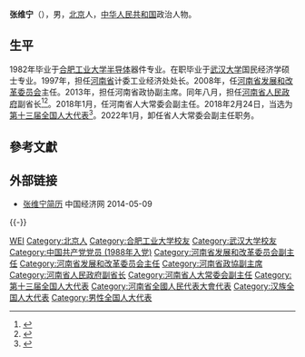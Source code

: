 '''张维宁'''（{{bd|1958年|7月||catIdx=Zhang张}}），男，[[北京|北京]]人，[[中华人民共和国|中华人民共和国]]政治人物。

== 生平 ==
1982年毕业于[[合肥工业大学|合肥工业大学]][[半导体|半导体]]器件专业。在职毕业于[[武汉大学|武汉大学]]国民经济学硕士专业。1997年，担任[[河南省|河南省]]计委工业经济处处长。2008年，任[[河南省发展和改革委员会|河南省发展和改革委员会]]主任。2013年，担任河南省政协副主席。同年八月，担任[[河南省人民政府|河南省人民政府]]副省长<ref>{{cite news|title=张维宁|url=http://www.henan.gov.cn/zwgk/system/2013/08/12/010416466.shtml|accessdate=2014-02-16|newspaper=河南省人民政府|archive-date=2018-03-03|archive-url=https://web.archive.org/web/20180303102747/http://www.henan.gov.cn/zwgk/system/2013/08/12/010416466.shtml|dead-url=no}}</ref><ref>{{cite news|title=地方两会全部闭幕 30名省部级官员履新|url=http://news.163.com/14/0216/03/9L65ODTQ0001124J.html|accessdate=2014-02-16|newspaper=南方都市网|date=2014-02-16|archive-url=https://web.archive.org/web/20140222043116/http://news.163.com/14/0216/03/9L65ODTQ0001124J.html|archive-date=2014-02-22|dead-url=yes}}</ref>。2018年1月，任河南省人大常委会副主任。2018年2月24日，当选为[[第十三届全国人大代表|第十三届全国人大代表]]<ref>{{Cite web|title=（受权发布）中华人民共和国第十三届全国人民代表大会代表名单-中新网|url=http://www.chinanews.com/gn/2018/02-25/8453959.shtml|accessdate=2021-02-13|work=中新网|archive-date=2018-02-27|archive-url=https://web.archive.org/web/20180227031724/http://www.chinanews.com/gn/2018/02-25/8453959.shtml|dead-url=no}}</ref>。2022年1月，卸任省人大常委会副主任职务。

== 參考文獻 ==
{{reflist}}

== 外部链接 ==
* [http://district.ce.cn/newarea/sddy/201310/12/t20131012_1610089.shtml 张维宁简历] {{Wayback|url=http://district.ce.cn/newarea/sddy/201310/12/t20131012_1610089.shtml |date=20190822135853 }} 中国经济网 2014-05-09

{{-}}
{{start box}}
{{s-gov|prc}}
{{s-before|[[林景顺|林景顺]]}}
{{s-title|[[河南省发展和改革委员会|河南省发展和改革委员会]]主任|2008年3月－2013年8月}}
{{s-after|[[孙廷喜|孙廷喜]]}}
{{end box}}

{{Authority control}}

{{DEFAULTSORT:Zhang张}}
[[Category:张姓|WEI]]
[[Category:北京人|Category:北京人]]
[[Category:合肥工业大学校友|Category:合肥工业大学校友]]
[[Category:武汉大学校友|Category:武汉大学校友]]
[[Category:中国共产党党员_(1988年入党)|Category:中国共产党党员 (1988年入党)]]
[[Category:河南省发展和改革委员会副主任|Category:河南省发展和改革委员会副主任]]
[[Category:河南省发展和改革委员会主任|Category:河南省发展和改革委员会主任]]
[[Category:河南省政協副主席|Category:河南省政協副主席]]
[[Category:河南省人民政府副省长|Category:河南省人民政府副省长]]
[[Category:河南省人大常委会副主任|Category:河南省人大常委会副主任]]
[[Category:第十三届全国人大代表|Category:第十三届全国人大代表]]
[[Category:河南省全國人民代表大會代表|Category:河南省全國人民代表大會代表]]
[[Category:汉族全国人大代表|Category:汉族全国人大代表]]
[[Category:男性全国人大代表|Category:男性全国人大代表]]